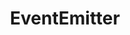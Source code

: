 ---
id: "node_med_004"
questionType: "MULTIPLE_CHOICE"
title: "EventEmitter"
description: "Which method registers a one-time listener for an event?"
difficulty: "MEDIUM"
category: "Node.js"
options:
  - "on()"
  - "once()"
  - "emit()"
  - "listen()"
correctAnswer: 1
---
